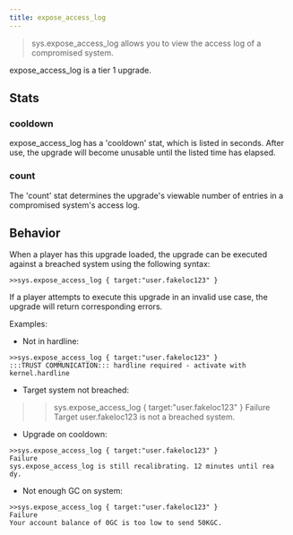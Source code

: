 ```yaml
---
title: expose_access_log
---
```


> sys.expose_access_log allows you to view the access log of a compromised system.

expose_access_log is a tier 1 upgrade.

## Stats

### cooldown

expose_access_log has a 'cooldown' stat, which is listed in seconds. After use, the upgrade will become unusable until the listed time has elapsed.

### count

The 'count' stat determines the upgrade's viewable number of entries in a compromised system's access log.

## Behavior

When a player has this upgrade loaded, the upgrade can be executed against a breached system using the following syntax:

```
>>sys.expose_access_log { target:"user.fakeloc123" }
```

If a player attempts to execute this upgrade in an invalid use case, the upgrade will return corresponding errors.

Examples:

- Not in hardline:

```
>>sys.expose_access_log { target:"user.fakeloc123" }
:::TRUST COMMUNICATION::: hardline required - activate with kernel.hardline
```

- Target system not breached:

>>sys.expose_access_log { target:"user.fakeloc123" }
Failure
Target user.fakeloc123 is not a breached system.

- Upgrade on cooldown:

```
>>sys.expose_access_log { target:"user.fakeloc123" }
Failure
sys.expose_access_log is still recalibrating. 12 minutes until rea
dy.
```

- Not enough GC on system:

```
>>sys.expose_access_log { target:"user.fakeloc123" }
Failure
Your account balance of 0GC is too low to send 50KGC.
```
